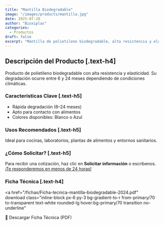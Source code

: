```yaml
---
title: "Mantilla Biodegradable"
image: "/images/products/mantilla.jpg"
date: 2025-07-28
author: "Bioxiplas"
categories:
  - Productos
draft: false
excerpt: "Mantilla de polietileno biodegradable, alta resistencia y elasticidad. Código 102."
---
```


## Descripción del Producto [.text-h4]

Producto de polietileno biodegradable con alta resistencia y elasticidad. Su degradación ocurre entre 6 y 24 meses dependiendo de condiciones climáticas.

### Características Clave [.text-h5]

- Rápida degradación (6–24 meses)  
- Apto para contacto con alimentos  
- Colores disponibles: Blanco o Azul

### Usos Recomendados [.text-h5]

Ideal para cocinas, laboratorios, plantas de alimentos y entornos sanitarios.

### ¿Cómo Solicitar? [.text-h5]

Para recibir una cotización, haz clic en **Solicitar información** o escríbenos. <u>¡Te responderemos en menos de 24 horas!</u>


### Ficha Técnica [.text-h4]
<a
  href="/fichas/Ficha-tecnica-mantilla-biodegradable-2024.pdf"
  download
  class="inline-block px-6 py-3 bg-gradient-to-r from-primary/70 to-transparent text-white rounded-lg hover:bg-primary/70 transition no-underline"
>
  📄 Descargar Ficha Técnica (PDF)
</a>